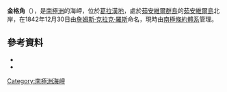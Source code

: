 {{coord|63|9|S|55|27|W|source:GNIS|display=title}}

'''金格角'''（{{lang-en|King Point}}），是[[南極洲|南極洲]]的海岬，位於[[葛拉漢地|葛拉漢地]]，處於[[茹安維爾群島|茹安維爾群島]]的[[茹安維爾島|茹安維爾島]]北岸，在1842年12月30日由[[詹姆斯·克拉克·羅斯|詹姆斯·克拉克·羅斯]]命名，現時由[[南極條約體系|南極條約體系]]管理。

==參考資料==
*{{cite gnis | type = antarid | id = 7971| name = King Point | accessdate = 2013-05-02}}
*{{usgs-gazetteer|id=7971}}

{{DEFAULTSORT:King Point}}
[[Category:南極洲海岬|Category:南極洲海岬]]


{{JoinvilleIsland-geo-stub}}
